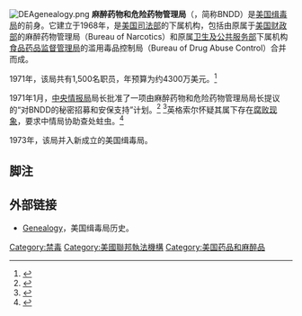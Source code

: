 [[Image:DEAgenealogy.png|thumb]]
'''麻醉药物和危险药物管理局'''（{{lang|en| '''Bureau of Narcotics and Dangerous Drugs'''}}，简称BNDD）是[[美国缉毒局|美国缉毒局]]的前身。它建立于1968年，是[[美国司法部|美国司法部]]的下属机构，包括由原属于[[美国财政部|美国财政部]]的麻醉药物管理局（Bureau of Narcotics）和原属[[美国卫生及公共服务部|卫生及公共服务部]]下属机构[[美国食品药品监督管理局|食品药品监督管理局]]的滥用毒品控制局（Bureau of Drug Abuse Control）合并而成。

1971年，该局共有1,500名职员，年预算为约4300万美元。<ref>{{Cite web |url=http://www.druglibrary.org/schaffer/history/aof/aof11.html |title=The Narcotics Business:John Ingersoll's Version |access-date=2010-11-19 |archive-date=2020-02-09 |archive-url=https://web.archive.org/web/20200209062847/http://www.druglibrary.org/schaffer/History/aof/aof11.html |dead-url=no }}</ref>

1971年1月，[[中央情报局|中央情报局]]局长{{link-en|理查德·赫尔姆斯|Richard Helms}}批准了一项由麻醉药物和危险药物管理局局长{{link-en|约翰·英格索尔|John Ingersoll}}提议的“对BNDD的秘密招募和安保支持”计划。<ref name=GWU29>{{cite web |url= http://www.gwu.edu/~nsarchiv/NSAEBB/NSAEBB222/family_jewels_pt1_ocr.pdf |title= CIA's "Family Jewels" - Part 1 |pages= 29 |accessdate= 2008-06-16 |publisher= Central Intelligence Agency |archive-date= 2013-07-13 |archive-url= https://web.archive.org/web/20130713081535/http://www.gwu.edu/~nsarchiv/NSAEBB/NSAEBB222/family_jewels_pt1_ocr.pdf |dead-url= no }}</ref>
<ref>{{cite web |url= http://www.usdoj.gov/dea/pubs/history/deahistory_01.htm |title= DEA History Book 1970 - 1975 |accessdate= 2008-06-16 |publisher= Drug Enforcement Administration |quote= John E. Ingersoll served as Director of the U.S. Bureau of Narcotics and Dangerous Drugs (BNDD) from 1968 until 1973. |deadurl= yes |archiveurl= https://web.archive.org/web/20080223195621/http://www.usdoj.gov/dea/pubs/history/deahistory_01.htm |archivedate= 2008-02-23 }}</ref>英格索尔怀疑其属下存在[[警察腐败|腐败现象]]，要求中情局协助查处蛀虫。<ref name=GWU62>{{cite web |url= http://www.gwu.edu/~nsarchiv/NSAEBB/NSAEBB222/family_jewels_pt1_ocr.pdf |title= CIA's "Family Jewels" - Part 1 |pages= 62 |accessdate= 2008-06-16 |publisher= Central Intelligence Agency |archive-date= 2013-07-13 |archive-url= https://web.archive.org/web/20130713081535/http://www.gwu.edu/~nsarchiv/NSAEBB/NSAEBB222/family_jewels_pt1_ocr.pdf |dead-url= no }}</ref>

1973年，该局并入新成立的美国缉毒局。

==脚注==
{{Reflist}}

==外部链接==
*[https://web.archive.org/web/20050204094823/http://www.usdoj.gov/dea/agency/genealogy.htm Genealogy]，美国缉毒局历史。

[[Category:禁毒|Category:禁毒]]
[[Category:美國聯邦執法機構|Category:美國聯邦執法機構]]
[[Category:美国药品和麻醉品|Category:美国药品和麻醉品]]